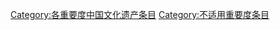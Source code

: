 {{Wikipedia category}}
{{emptycat}}
{{catmore1|[[Wikipedia:中国文化遗产专题|Wikipedia:中国文化遗产专题]]}}
{{Articles by Importance| topic=中国文化遗产 | importance= }}
{{Articles by Quality|topic=中国文化遗产 |quality=}}
{{CategoryTOC}}

[[Category:各重要度中国文化遗产条目|Category:各重要度中国文化遗产条目]]
[[Category:不适用重要度条目|Category:不适用重要度条目]]